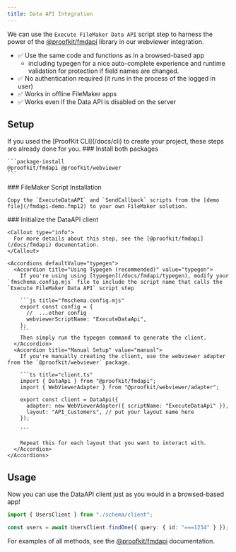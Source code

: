 ```yaml
---
title: Data API Integration
---
```



We can use the `Execute FileMaker Data API` script step to harness the power of the [@proofkit/fmdapi](/docs/fmdapi) library in our webviewer integration.

- ✅ Use the same code and functions as in a browsed-based app
  - including typegen for a nice auto-complete experience and runtime validation for protection if field names are changed.
- ✅ No authentication required (it runs in the process of the logged in user)
- ✅ Works in offline FileMaker apps
- ✅ Works even if the Data API is disabled on the server

## Setup

<Callout type="info">
  If you used the [ProofKit CLI](/docs/cli) to create your project, these steps
  are already done for you.
</Callout>

<Steps>
  <Step>
    ### Install both packages

    ```package-install
    @proofkit/fmdapi @proofkit/webviewer
    ```

  </Step>
  <Step>
  ### FileMaker Script Installation

    Copy the `ExecuteDataAPI` and `SendCallback` scripts from the [demo file](/fmdapi-demo.fmp12) to your own FileMaker solution.

  </Step>
  <Step>
    ### Initialize the DataAPI client

    <Callout type="info">
      For more details about this step, see the [@proofkit/fmdapi](/docs/fmdapi) documentation.
    </Callout>

    <Accordions defaultValue="typegen">
      <Accordion title="Using Typegen (recommended)" value="typegen">
        If you're using using [typegen](/docs/fmdapi/typegen), modify your `fmschema.config.mjs` file to include the script name that calls the `Execute FileMaker Data API` script step

        ```js title="fmschema.config.mjs"
        export const config = {
          //  ...other config
          webviewerScriptName: "ExecuteDataApi",
        };
        ```
        Then simply run the typegen command to generate the client.
      </Accordion>
      <Accordion title="Manual Setup" value="manual">
        If you're manually creating the client, use the webviewer adapter from the `@proofkit/webviewer` package.

        ```ts title="client.ts"
        import { DataApi } from "@proofkit/fmdapi";
        import { WebViewerAdapter } from "@proofkit/webviewer/adapter";

        export const client = DataApi({
          adapter: new WebViewerAdapter({ scriptName: "ExecuteDataApi" }),
          layout: "API_Customers", // put your layout name here
        });

        ```

        Repeat this for each layout that you want to interact with.
      </Accordion>
    </Accordions>

  </Step>
</Steps>

## Usage

Now you can use the DataAPI client just as you would in a browsed-based app!

```ts
import { UsersClient } from "./schema/client";

const users = await UsersClient.findOne({ query: { id: "===1234" } });
```

For examples of all methods, see the [@proofkit/fmdapi](/docs/fmdapi) documentation.
